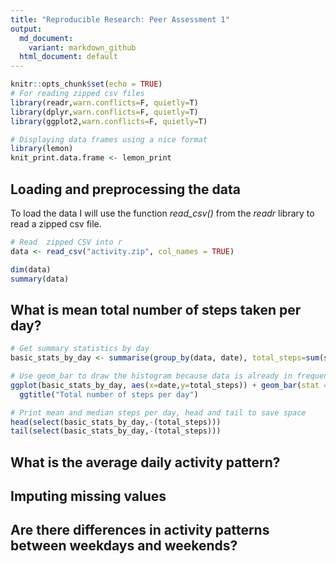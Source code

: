 ```yaml
---
title: "Reproducible Research: Peer Assessment 1"
output:
  md_document:
    variant: markdown_github
  html_document: default
---
```


```r
knitr::opts_chunk$set(echo = TRUE)
# For reading zipped csv files
library(readr,warn.conflicts=F, quietly=T)
library(dplyr,warn.conflicts=F, quietly=T)
library(ggplot2,warn.conflicts=F, quietly=T)

# Displaying data frames using a nice format
library(lemon)
knit_print.data.frame <- lemon_print
```


## Loading and preprocessing the data

To load the data I will use the function *read_csv()* from the *readr* library to read a zipped csv file.

```r
# Read  zipped CSV into r
data <- read_csv("activity.zip", col_names = TRUE)

dim(data)
summary(data)
```


## What is mean total number of steps taken per day?

```r
# Get summary statistics by day
basic_stats_by_day <- summarise(group_by(data, date), total_steps=sum(steps), mean_steps=mean(steps, na.rm = TRUE), median_steps=median(steps,na.rm = TRUE))

# Use geom_bar to draw the histogram because data is already in frequency format
ggplot(basic_stats_by_day, aes(x=date,y=total_steps)) + geom_bar(stat = 'identity') +
  ggtitle("Total number of steps per day")
```

```r
# Print mean and median steps per day, head and tail to save space
head(select(basic_stats_by_day,-(total_steps)))
tail(select(basic_stats_by_day,-(total_steps)))
```


## What is the average daily activity pattern?



## Imputing missing values



## Are there differences in activity patterns between weekdays and weekends?
